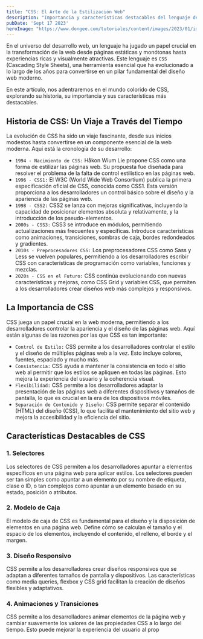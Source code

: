 ```yaml
---
title: "CSS: El Arte de la Estilización Web"
description: "Importancia y características destacables del lenguaje de hojas de estilo en cascada CSS"
pubDate: 'Sept 17 2023'
heroImage: "https://www.dongee.com/tutoriales/content/images/2023/01/image-6.png"
---
```



En el universo del desarrollo web, un lenguaje ha jugado un papel crucial en la transformación de la web desde páginas estáticas y monótonas hasta experiencias ricas y visualmente atractivas. Este lenguaje es `CSS` (Cascading Style Sheets), una herramienta esencial que ha evolucionado a lo largo de los años para convertirse en un pilar fundamental del diseño web moderno.

En este artículo, nos adentraremos en el mundo colorido de CSS, explorando su historia, su importancia y sus características más destacables.

## Historia de CSS: Un Viaje a Través del Tiempo

La evolución de CSS ha sido un viaje fascinante, desde sus inicios modestos hasta convertirse en un componente esencial de la web moderna. Aquí está la cronología de su desarrollo:

- `1994 - Nacimiento de CSS:` Håkon Wium Lie propone CSS como una forma de estilizar las páginas web. Su propuesta fue diseñada para resolver el problema de la falta de control estilístico en las páginas web.
- `1996 - CSS1:` El W3C (World Wide Web Consortium) publica la primera especificación oficial de CSS, conocida como CSS1. Esta versión proporciona a los desarrolladores un control básico sobre el diseño y la apariencia de las páginas web.
- `1998 - CSS2:` CSS2 se lanza con mejoras significativas, incluyendo la capacidad de posicionar elementos absoluta y relativamente, y la introducción de los pseudo-elementos.
- `2000s - CSS3:` CSS3 se introduce en módulos, permitiendo actualizaciones más frecuentes y específicas. Introduce características como animaciones, transiciones, sombras de caja, bordes redondeados y gradientes.
- `2010s - Preprocesadores CSS:` Los preprocesadores CSS como Sass y Less se vuelven populares, permitiendo a los desarrolladores escribir CSS con características de programación como variables, funciones y mezclas.
- `2020s - CSS en el Futuro:` CSS continúa evolucionando con nuevas características y mejoras, como CSS Grid y variables CSS, que permiten a los desarrolladores crear diseños web más complejos y responsivos.

## La Importancia de CSS

CSS juega un papel crucial en la web moderna, permitiendo a los desarrolladores controlar la apariencia y el diseño de las páginas web. Aquí están algunas de las razones por las que CSS es tan importante:

- `Control de Estilo:` CSS permite a los desarrolladores controlar el estilo y el diseño de múltiples páginas web a la vez. Esto incluye colores, fuentes, espaciado y mucho más.
- `Consistencia:` CSS ayuda a mantener la consistencia en todo el sitio web al permitir que los estilos se apliquen en todas las páginas. Esto mejora la experiencia del usuario y la coherencia visual.
- `Flexibilidad:` CSS permite a los desarrolladores adaptar la presentación de las páginas web a diferentes dispositivos y tamaños de pantalla, lo que es crucial en la era de los dispositivos móviles.
- `Separación de Contenido y Diseño:` CSS permite separar el contenido (HTML) del diseño (CSS), lo que facilita el mantenimiento del sitio web y mejora la accesibilidad y la eficiencia del sitio.

## Características Destacables de CSS

### 1. Selectores

Los selectores de CSS permiten a los desarrolladores apuntar a elementos específicos en una página web para aplicar estilos. Los selectores pueden ser tan simples como apuntar a un elemento por su nombre de etiqueta, clase o ID, o tan complejos como apuntar a un elemento basado en su estado, posición o atributos.

### 2. Modelo de Caja

El modelo de caja de CSS es fundamental para el diseño y la disposición de elementos en una página web. Define cómo se calculan el tamaño y el espacio de los elementos, incluyendo el contenido, el relleno, el borde y el margen.

### 3. Diseño Responsivo

CSS permite a los desarrolladores crear diseños responsivos que se adaptan a diferentes tamaños de pantalla y dispositivos. Las características como media queries, flexbox y CSS grid facilitan la creación de diseños flexibles y adaptativos.

### 4. Animaciones y Transiciones

CSS permite a los desarrolladores animar elementos de la página web y cambiar suavemente los valores de las propiedades CSS a lo largo del tiempo. Esto puede mejorar la experiencia del usuario al prop
